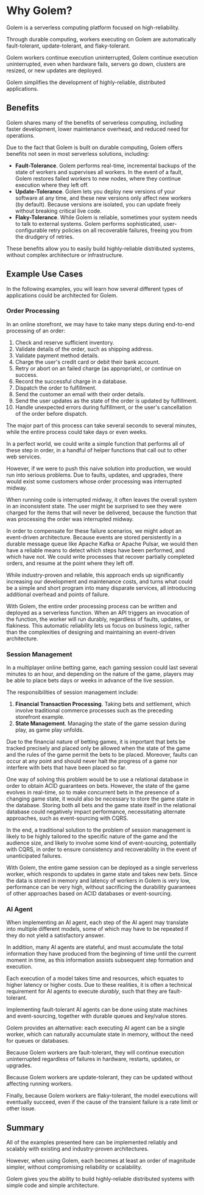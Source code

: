# Why Golem?

Golem is a serverless computing platform focused on high-reliability.

Through durable computing, workers executing on Golem are automatically fault-tolerant, update-tolerant, and flaky-tolerant.

Golem workers continue execution uninterrupted, Golem continue execution uninterrupted, even when hardware fails, servers go down, clusters are resized, or new updates are deployed.

Golem simplifies the development of highly-reliable, distributed applications.

## Benefits

Golem shares many of the benefits of serverless computing, including faster development, lower maintenance overhead, and reduced need for operations.

Due to the fact that Golem is built on durable computing, Golem offers benefits not seen in most serverless solutions, including:

- **Fault-Tolerance**. Golem performs real-time, incremental backups of the state of workers and supervises all workers. In the event of a fault, Golem restores failed workers to new nodes, where they continue execution where they left off.
- **Update-Tolerance**. Golem lets you deploy new versions of your software at any time, and these new versions only affect new workers (by default). Because versions are isolated, you can update freely without breaking critical live code.
- **Flaky-Tolerance**. While Golem is reliable, sometimes your system needs to talk to external systems. Golem performs sophisticated, user-configurable retry policies on all recoverable failures, freeing you from the drudgery of retries.

These benefits allow you to easily build highly-reliable distributed systems, without complex architecture or infrastructure.

## Example Use Cases

In the following examples, you will learn how several different types of applications could be architected for Golem.

### Order Processing

In an online storefront, we may have to take many steps during end-to-end processing of an order:

1. Check and reserve sufficient inventory.
2. Validate details of the order, such as shipping address.
3. Validate payment method details.
4. Charge the user's credit card or debit their bank account.
5. Retry or abort on an failed charge (as appropriate), or continue on success.
6. Record the successful charge in a database.
7. Dispatch the order to fulfillment.
8. Send the customer an email with their order details.
9. Send the user updates as the state of the order is updated by fulfillment.
10. Handle unexpected errors during fulfillment, or the user's cancellation of the order before dispatch.

The major part of this process can take several seconds to several minutes, while the entire process could take days or even weeks.

In a perfect world, we could write a simple function that performs all of these step in order, in a handful of helper functions that call out to other web services.

However, if we were to push this naive solution into production, we would run into serious problems. Due to faults, updates, and upgrades, there would exist some customers whose order processing was interrupted midway.

When running code is interrupted midway, it often leaves the overall system in an inconsistent state. The user might be surprised to see they were charged for the items that will never be delivered, because the function that was processing the order was interrupted midway.

In order to compensate for these failure scenarios, we might adopt an event-driven architecture. Because events are stored persistently in a durable message queue like Apache Kafka or Apache Pulsar, we would then have a reliable means to detect which steps have been performed, and which have not. We could write processes that recover partially completed orders, and resume at the point where they left off.

While industry-proven and reliable, this approach ends up significantly increasing our development and maintenance costs, and turns what could be a simple and short program into many disparate services, all introducing additional overhead and points of failure.

With Golem, the entire order processing process can be written and deployed as a serverless function. When an API triggers an invocation of the function, the worker will run durably, regardless of faults, updates, or flakiness. This automatic reliability lets us focus on business logic, rather than the complexities of designing and maintaining an event-driven architecture.

### Session Management

In a multiplayer online betting game, each gaming session could last several minutes to an hour, and depending on the nature of the game, players may be able to place bets days or weeks in advance of the live session.

The responsibilities of session management include:

1. **Financial Transaction Processing**. Taking bets and settlement, which involve traditional commerce processes such as the preceding storefront example.
2. **State Management**. Managing the state of the game session during play, as game play unfolds.

Due to the financial nature of betting games, it is important that bets be tracked precisely and placed only be allowed when the state of the game and the rules of the game permit the bets to be placed. Moreover, faults can occur at any point and should never halt the progress of a game nor interfere with bets that have been placed so far.

One way of solving this problem would be to use a relational database in order to obtain ACID guarantees on bets. However, the state of the game evolves in real-time, so to make concurrent bets in the presence of a changing game state, it would also be necessary to store the game state in the database. Storing both all bets and the game state itself in the relational database could negatively impact performance, necessitating alternate approaches, such as event-sourcing with CQRS.

In the end, a traditional solution to the problem of session management is likely to be highly tailored to the specific nature of the game and the audience size, and likely to involve some kind of event-sourcing, potentially with CQRS, in order to ensure consistency and recoverability in the event of unanticipated failures.

With Golem, the entire game session can be deployed as a single serverless worker, which responds to updates in game state and takes new bets. Since the data is stored in memory and latency of workers in Golem is very low, performance can be very high, without sacrificing the durability guarantees of other approaches based on ACID databases or event-sourcing.

### AI Agent

When implementing an AI agent, each step of the AI agent may translate into multiple different models, some of which may have to be repeated if they do not yield a satisfactory answer.

In addition, many AI agents are stateful, and must accumulate the total information they have produced from the beginning of time until the current moment in time, as this information assists subsequent step formation and execution.

Each execution of a model takes time and resources, which equates to higher latency or higher costs. Due to these realities, it is often a technical requirement for AI agents to execute _durably_, such that they are fault-tolerant.

Implementing fault-tolerant AI agents can be done using state machines and event-sourcing, together with durable queues and key/value stores.

Golem provides an alternative: each executing AI agent can be a single worker, which can naturally accumulate state in memory, without the need for queues or databases.

Because Golem workers are fault-tolerant, they will continue execution uninterrupted regardless of failures in hardware, restarts, updates, or upgrades.

Because Golem workers are update-tolerant, they can be updated without affecting running workers.

Finally, because Golem workers are flaky-tolerant, the model executions will eventually succeed, even if the cause of the transient failure is a rate limit or other issue.

## Summary

All of the examples presented here can be implemented reliably and scalably with existing and industry-proven architectures.

However, when using Golem, each becomes at least an order of magnitude simpler, without compromising reliability or scalability.

Golem gives you the ability to build highly-reliable distributed systems with simple code and simple architecture.
